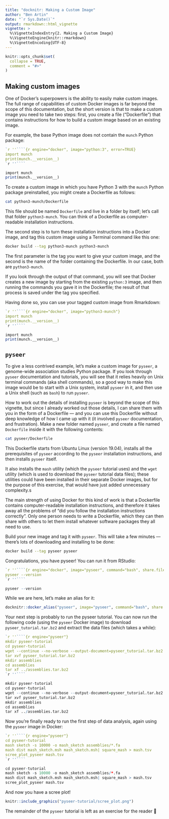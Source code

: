 ```yaml
---
title: "docknitr: Making a Custom Image"
author: "Ben Artin"
date: "`r Sys.Date()`"
output: rmarkdown::html_vignette
vignette: >
  %\VignetteIndexEntry{2. Making a Custom Image}
  %\VignetteEngine{knitr::rmarkdown}
  %\VignetteEncoding{UTF-8}
---
```


```r
knitr::opts_chunk$set(
  collapse = TRUE,
  comment = "#>"
)
```

## Making custom images

One of Docker's superpowers is the ability to easily make custom images. The full range of capabilities of custom Docker images is far beyond the scope of this documentation, but the short version is that to make a custom image you need to take two steps: first, you create a file ("Dockerfile") that contains instructions for how to build a custom image based on an existing image. 

For example, the base Python image does not contain the `munch` Python package:

````r
`r ''````{r engine="docker", image="python:3", error=TRUE}
import munch
print(munch.__version__)
`r ''````
````

```r
import munch
print(munch.__version__)
```

To create a custom image in which you have Python 3 with the `munch` Python package preinstalled, you might create a Dockerfile as follows:

```bash
cat python3-munch/Dockerfile
```

This file should be named `Dockerfile` and live in a folder by itself; let's call that folder `python3-munch`. You can think of a Dockerfile as computer-readable installation instructions.

The second step is to turn these installation instructions into a Docker image, and tag this custom image using a Terminal command like this one:

```bash
docker build --tag python3-munch python3-munch
```

The first parameter is the tag you want to give your custom image, and the second is the name of the folder containing the Dockerfile. In our case, both are `python3-munch`.

If you look through the output of that command, you will see that Docker creates a new image by starting from the existing `python:3` image, and then running the commands you gave it in the Dockerfile; the result of that process is saved under the tag you specified.

Having done so, you can use your tagged custom image from Rmarkdown:

````r
`r ''````{r engine="docker", image="python3-munch"}
import munch
print(munch.__version__)
`r ''````
````

```r
import munch
print(munch.__version__)
```

## `pyseer`

To give a less contrived example, let's make a custom image for `pyseer`, a genome-wide association studies Python package. If you look through `pyseer` documentation and tutorials, you will see that it relies heavily on Unix terminal commands (aka shell commands), so a good way to make this image would be to start with a Unix system, install `pyseer` in it, and then use a Unix shell (such as `bash`) to run `pyseer`. 

How to work out the details of installing `pyseer` is beyond the scope of this vignette, but since I already worked out those details, I can share them with you in the form of a Dockerfile — and you can use this Dockerfile without deep knowledge of how I came up with it (it involved `pyseer` documentation, and frustration). Make a new folder named `pyseer`, and create a file named `Dockerfile` inside it with the following contents:

```bash
cat pyseer/Dockerfile
```

This Dockerfile starts from Ubuntu Linux (version 19.04), installs all the prerequisites of `pyseer` according to the `pyseer` installation instructions, and then installs `pyseer` itself.

It also installs the `mash` utility (which the `pyseer` tutorial uses) and the `wget` utility (which is used to download the `pyseer` tutorial data files); these utilities could have been installed in their separate Docker images, but for the purpose of this exercise, that would have just added unnecessary complexity.s

The main strength of using Docker for this kind of work is that a Dockerfile contains computer-readable installation instructions, and therefore it takes away all the problems of "did you follow the installation instructions correctly". Only one person needs to write a Dockerfile, which they can then share with others to let them install whatever software packages they all need to use.

Build your new image and tag it with `pyseer`. This will take a few minutes — there's lots of downloading and installing to be done:

```bash
docker build --tag pyseer pyseer
```

Congratulations, you have pyseer! You can run it from RStudio:

````r
`r ''````{r engine="docker", image="pyseer", command="bash", share.files=TRUE}
pyseer --version
`r ''````
````

```r
pyseer --version
```

While we are here, let's make an alias for it:

```r
docknitr::docker_alias("pyseer", image="pyseer", command="bash", share.files=TRUE)
```

Your next step is probably to run the pyseer tutorial. You can now run the following code (using the `pyseer` Docker image) to download `pyseer_tutorial.tar.bz2` and extract the data files (which takes a while):

````r
`r ''````{r engine="pyseer"}
mkdir pyseer-tutorial
cd pyseer-tutorial
wget --continue --no-verbose --output-document=pyseer_tutorial.tar.bz2 https://ndownloader.figshare.com/files/14091179
tar xvf pyseer_tutorial.tar.bz2
mkdir assemblies
cd assemblies
tar xf ../assemblies.tar.bz2
`r ''````
````

```r
mkdir pyseer-tutorial
cd pyseer-tutorial
wget --continue --no-verbose --output-document=pyseer_tutorial.tar.bz2 https://ndownloader.figshare.com/files/14091179
tar xvf pyseer_tutorial.tar.bz2
mkdir assemblies
cd assemblies
tar xf ../assemblies.tar.bz2
```

Now you're finally ready to run the first step of data analysis, again using the `pyseer` image in Docker:

````r
`r ''````{r engine="pyseer"}
cd pyseer-tutorial
mash sketch -s 10000 -o mash_sketch assemblies/*.fa
mash dist mash_sketch.msh mash_sketch.msh| square_mash > mash.tsv
scree_plot_pyseer mash.tsv
`r ''````
````

```r
cd pyseer-tutorial
mash sketch -s 10000 -o mash_sketch assemblies/*.fa
mash dist mash_sketch.msh mash_sketch.msh| square_mash > mash.tsv
scree_plot_pyseer mash.tsv
```

And now you have a scree plot!

```r
knitr::include_graphics("pyseer-tutorial/scree_plot.png")
```

The remainder of the `pyseer` tutorial is left as an exercise for the reader 🙂

